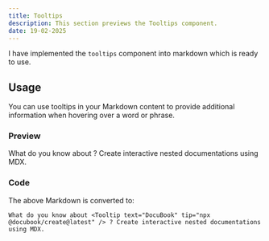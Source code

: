```yaml
---
title: Tooltips
description: This section previews the Tooltips component.
date: 19-02-2025
---
```


I have implemented the `tooltips` component into markdown which is ready to use.

## Usage
You can use tooltips in your Markdown content to provide additional information when hovering over a word or phrase.

### Preview

What do you know about <Tooltip text="DocuBook" tip="npx @docubook/create@latest" /> ? Create interactive nested documentations using MDX.

### Code

The above Markdown is converted to:

```markdown:index.mdx
What do you know about <Tooltip text="DocuBook" tip="npx @docubook/create@latest" /> ? Create interactive nested documentations using MDX.
```
